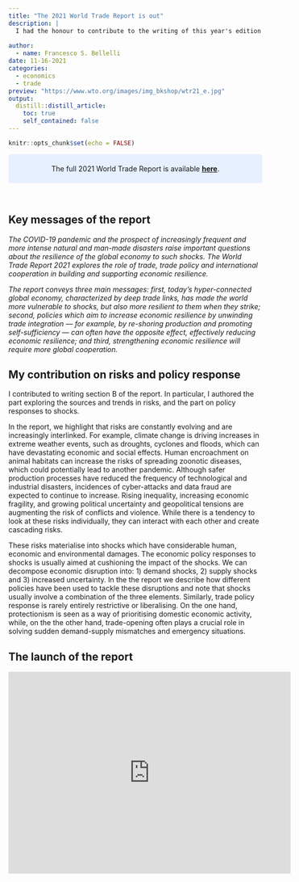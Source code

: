 ```yaml
---
title: "The 2021 World Trade Report is out"
description: |
  I had the honour to contribute to the writing of this year's edition of the World Trade Report, the flagship economic publication of the World Trade Organization.  The report explores the role of trade, trade policy and international cooperation in building economic resilience in a world marked by increasing risks. In this article, I briefly outline my contributions on risk trends and policy responses to shocks.
  
author:
  - name: Francesco S. Bellelli
date: 11-16-2021
categories:
  - economics
  - trade
preview: "https://www.wto.org/images/img_bkshop/wtr21_e.jpg"
output:
  distill::distill_article:
    toc: true
    self_contained: false
---
```



```r
knitr::opts_chunk$set(echo = FALSE)
```


<style>
div.blue { background-color:#e6f0ff; border-radius: 5px; padding: 20px}
</style>


<div class = "blue"><center> The full 2021 World Trade Report is available **[here](https://www.wto.org/english/res_e/publications_e/wtr21_e.htm)**. </center></div>
<br>


## Key messages of the report

*The COVID-19 pandemic and the prospect of increasingly frequent and more intense natural and man-made disasters raise important questions about the resilience of the global economy to such shocks. The World Trade Report 2021 explores the role of trade, trade policy and international cooperation in building and supporting economic resilience.*

*The report conveys three main messages: first, today’s hyper-connected global economy, characterized by deep trade links, has made the world more vulnerable to shocks, but also more resilient to them when they strike; second, policies which aim to increase economic resilience by unwinding trade integration –-- for example, by re-shoring production and promoting self-sufficiency --- can often have the opposite effect, effectively reducing economic resilience; and third, strengthening economic resilience will require more global cooperation.*

## My contribution on risks and policy response 

I contributed to writing section B of the report. In particular, I authored the part exploring the sources and trends in risks, and the part on policy responses to shocks. 

In the report, we highlight that risks are constantly evolving and are increasingly interlinked. For example, climate change is driving increases in extreme weather events, such as droughts, cyclones and floods, which can have devastating economic and social effects. Human encroachment on animal habitats can increase the risks of spreading zoonotic diseases, which could potentially lead to another pandemic. Although safer production processes have reduced the frequency of technological and industrial disasters, incidences of cyber-attacks and data fraud are expected to continue to increase. Rising inequality, increasing economic fragility, and growing political uncertainty and geopolitical tensions are augmenting the risk of conflicts and violence. While there is a tendency to look at these risks individually, they can interact with each other and create cascading risks.

These risks materialise into shocks which have considerable human, economic and environmental damages. The economic policy responses to shocks is usually aimed at cushioning the impact of the shocks. We can decompose economic disruption into: 1) demand shocks, 2) supply shocks and 3) increased uncertainty. In the the report we describe how different policies have been used to tackle these disruptions and note that shocks usually involve a combination of the three elements. Similarly, trade policy response is rarely entirely restrictive or liberalising.  On the one hand, protectionism is seen as a way of prioritising domestic economic activity, while, on the the other hand, trade-opening often plays a crucial role in solving sudden demand-supply mismatches and emergency situations. 


## The launch of the report
<iframe width="560" height="400" src="https://www.youtube.com/embed/RQDm3yBvrRI" frameborder="0" allowfullscreen>
</iframe>

